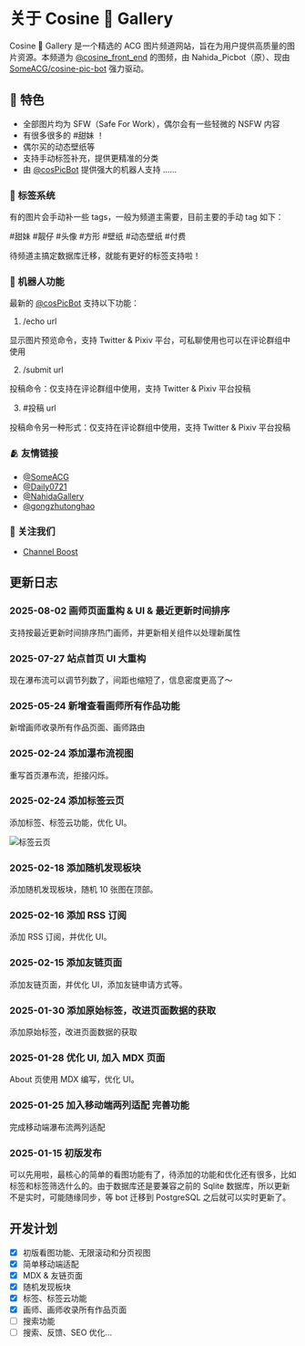 
# 关于 Cosine 🎨 Gallery

<div className="flex-center">
  <LinkCard
    name="Cosine Gallery"
    avatar="https://r2.cosine.ren/i/2025/02/15/14of99-6u.webp"
    description="Cosine Gallery 是一个精选的 ACG 图片频道网站，旨在为用户提供高质量的图片资源。"
    link="https://t.me/CosineGallery"
  />
  <DynamicLottie src="https://r2.cosine.ren/og/cos-gallery-lottie.json" className="max-h-[37.5rem]" />
</div>

Cosine 🎨 Gallery 是一个精选的 ACG 图片频道网站，旨在为用户提供高质量的图片资源。本频道为 [@cosine_front_end](https://t.me/cosine_front_end) 的图频，由 Nahida_Picbot（原）、现由 [SomeACG/cosine-pic-bot](https://github.com/SomeACG/cosine-pic-bot) 强力驱动。

## 🌟 特色

- 全部图片均为 SFW（Safe For Work），偶尔会有一些轻微的 NSFW 内容
- 有很多很多的 #甜妹 ！
- 偶尔买的动态壁纸等
- 支持手动标签补充，提供更精准的分类
- 由 [@cosPicBot](https://t.me/cosPicBot) 提供强大的机器人支持
  ......

### 🔖 标签系统

有的图片会手动补一些 tags，一般为频道主需要，目前主要的手动 tag 如下：

#甜妹 #靓仔 #头像 #方形 #壁纸 #动态壁纸 #付费

待频道主搞定数据库迁移，就能有更好的标签支持啦！

### 🤖 机器人功能

最新的 [@cosPicBot](https://t.me/cosPicBot) 支持以下功能：

1. /echo url

显示图片预览命令，支持 Twitter & Pixiv 平台，可私聊使用也可以在评论群组中使用

2. /submit url

投稿命令：仅支持在评论群组中使用，支持 Twitter & Pixiv 平台投稿

3. #投稿 url

投稿命令另一种形式：仅支持在评论群组中使用，支持 Twitter & Pixiv 平台投稿

### 🫂 友情链接

- [@SomeACG](https://t.me/SomeACG)
- [@Daily0721](https://t.me/Daily0721)
- [@NahidaGallery](https://t.me/NahidaGallery)
- [@gongzhutonghao](https://t.me/gongzhutonghao)

### 📢 关注我们

- [Channel Boost](https://t.me/boost/CosineGallery)

<LinkCard
  name="Follow 列表订阅"
  description="Cosine 🎨 Gallery | 精选 P 站 ACG 好图壁纸集，全 Follow 质量最高的 ACG 图片列表！都是我爱看的画风，包好看的，SFW，除非画师改行画 NSFW 了。会把自己最喜欢的关注画师都更新上去~ 可以关注 tg 频道 @CosineGallery 喵 里版列表：https://app.follow.is/share/lists/78371288603091968"
  link="https://app.follow.is/share/lists/60616567344182272"
/>

## 更新日志

### 2025-08-02 画师页面重构 & UI & 最近更新时间排序

支持按最近更新时间排序热门画师，并更新相关组件以处理新属性

### 2025-07-27 站点首页 UI 大重构

现在瀑布流可以调节列数了，间距也缩短了，信息密度更高了～

### 2025-05-24 新增查看画师所有作品功能

新增画师收录所有作品页面、画师路由

### 2025-02-24 添加瀑布流视图

重写首页瀑布流，拒接闪烁。

### 2025-02-24 添加标签云页

添加标签、标签云功能，优化 UI。

![标签云页](https://r2.cosine.ren/i/2025/02/24/172by1-2q.jpg)

### 2025-02-18 添加随机发现板块

添加随机发现板块，随机 10 张图在顶部。

### 2025-02-16 添加 RSS 订阅

添加 RSS 订阅，并优化 UI。

### 2025-02-15 添加友链页面

添加友链页面，并优化 UI，添加友链申请方式等。

### 2025-01-30 添加原始标签，改进页面数据的获取

添加原始标签，改进页面数据的获取

### 2025-01-28 优化 UI, 加入 MDX 页面

About 页使用 MDX 编写，优化 UI。

### 2025-01-25 加入移动端两列适配 完善功能

完成移动端瀑布流两列适配

### 2025-01-15 初版发布

可以先用啦，最核心的简单的看图功能有了，待添加的功能和优化还有很多，比如标签和标签筛选什么的。由于数据库还是要兼容之前的 Sqlite 数据库，所以更新不是实时，可能随缘同步，等 bot 迁移到 PostgreSQL 之后就可以实时更新了。

## 开发计划

- [x] 初版看图功能、无限滚动和分页视图
- [x] 简单移动端适配
- [x] MDX & 友链页面
- [x] 随机发现板块
- [x] 标签、标签云功能
- [x] 画师、画师收录所有作品页面
- [ ] 搜索功能
- [ ] 搜索、反馈、SEO 优化...
